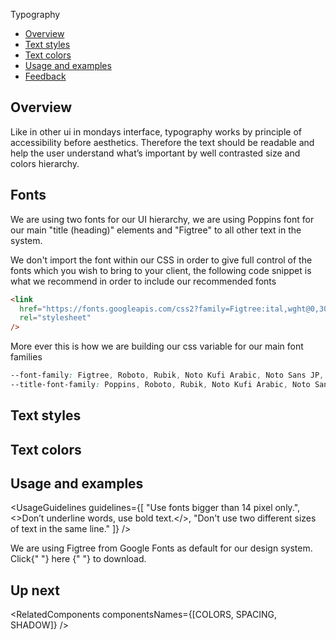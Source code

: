 
<Meta title="Foundations/Typography" />

<!--- Component documentation -->

<ComponentName withFoundationBackground>Typography</ComponentName>

- [Overview](#overview)
- [Text styles](#text-styles)
- [Text colors](#text-colors)
- [Usage and examples](#usage-and-examples)
- [Feedback](#feedback)

## Overview

Like in other ui in mondays interface, typography works by principle of accessibility before aesthetics.
Therefore the text should be readable and help the user understand what’s important by well contrasted size and colors hierarchy.

## Fonts

We are using two fonts for our UI hierarchy, we are using Poppins font for our main "title (heading)" elements and "Figtree" to all other text in the system.

We don't import the font within our CSS in order to give full control of the fonts which you wish to bring to your client, the following code snippet is what we recommend in order to include our recommended fonts

```html
<link
  href="https://fonts.googleapis.com/css2?family=Figtree:ital,wght@0,300;0,400;0,500;0,600;0,700;0,800;0,900;1,300;1,400;1,500;1,600;1,700;1,800;1,900&family=Poppins:ital,wght@0,100;0,200;0,300;0,400;0,500;0,600;0,700;0,800;0,900;1,100;1,200;1,300;1,400;1,500;1,600;1,700;1,800;1,900&display=swap"
  rel="stylesheet"
/>
```

More ever this is how we are building our css variable for our main font families

```css
--font-family: Figtree, Roboto, Rubik, Noto Kufi Arabic, Noto Sans JP, sans-serif;
--title-font-family: Poppins, Roboto, Rubik, Noto Kufi Arabic, Noto Sans JP, sans-serif;
```

## Text styles

<TextStyles />

## Text colors

<TextColors />

## Usage and examples

<UsageGuidelines
  guidelines={[
    "Use fonts bigger than 14 pixel only.",
    <>Don’t underline words, use bold text.</>,
    "Don't use two different sizes of text in the same line."
  ]}
/>

<Tip title="What font to use?">
  We are using Figtree from Google Fonts as default for our design system. Click{" "}
  <Link size={Link.sizes.SMALL} href="https://fonts.google.com/specimen/Figtree" withoutSpacing>
    here
  </Link>{" "}
  to download.
</Tip>

<Frame className="monday-storybook-typography_image-container monday-storybook-typography_image-container--first">
  <img src={typographyExample1} alt="" className="monday-storybook-typography_popup-example" />
</Frame>
<Frame className="monday-storybook-typography_image-container">
  <img src={typographyExample2} alt="" className="monday-storybook-typography_timeline-example" />
</Frame>

## Up next

<RelatedComponents componentsNames={[COLORS, SPACING, SHADOW]} />
